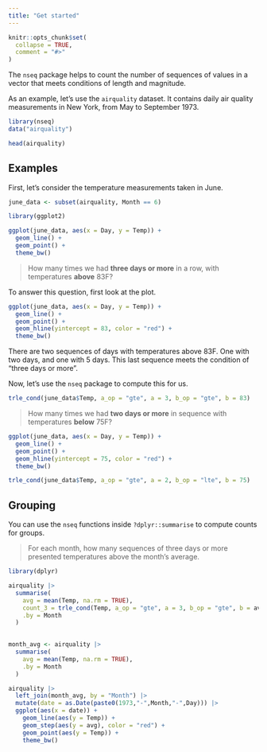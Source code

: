 ```yaml
---
title: "Get started"
---
```


```r
knitr::opts_chunk$set(
  collapse = TRUE,
  comment = "#>"
)
```

The `nseq` package helps to count the number of sequences of values in a vector that meets conditions of length and magnitude.

As an example, let's use the `airquality` dataset. It contains daily air quality measurements in New York, from May to September 1973.

```r
library(nseq)
data("airquality")

head(airquality)
```

## Examples

First, let's consider the temperature measurements taken in June.

```r
june_data <- subset(airquality, Month == 6)
```

```r
library(ggplot2)

ggplot(june_data, aes(x = Day, y = Temp)) +
  geom_line() +
  geom_point() +
  theme_bw()
```

> How many times we had **three days or more** in a row, with temperatures **above** 83F?

To answer this question, first look at the plot.

```r
ggplot(june_data, aes(x = Day, y = Temp)) +
  geom_line() +
  geom_point() +
  geom_hline(yintercept = 83, color = "red") +
  theme_bw()
```

There are two sequences of days with temperatures above 83F. One with two days, and one with 5 days. This last sequence meets the condition of "three days or more".

Now, let's use the `nseq` package to compute this for us.

```r
trle_cond(june_data$Temp, a_op = "gte", a = 3, b_op = "gte", b = 83)
```

> How many times we had **two days or more** in sequence with temperatures **below** 75F?

```r
ggplot(june_data, aes(x = Day, y = Temp)) +
  geom_line() +
  geom_point() +
  geom_hline(yintercept = 75, color = "red") +
  theme_bw()
```

```r
trle_cond(june_data$Temp, a_op = "gte", a = 2, b_op = "lte", b = 75)
```

## Grouping

You can use the `nseq` functions inside `?dplyr::summarise` to compute counts for groups.

> For each month, how many sequences of three days or more presented temperatures above the month's average.

```r
library(dplyr)

airquality |>
  summarise(
    avg = mean(Temp, na.rm = TRUE),
    count_3 = trle_cond(Temp, a_op = "gte", a = 3, b_op = "gte", b = avg), 
    .by = Month
  )
  
```

```r
month_avg <- airquality |>
  summarise(
    avg = mean(Temp, na.rm = TRUE),
    .by = Month
  )

airquality |>
  left_join(month_avg, by = "Month") |>
  mutate(date = as.Date(paste0(1973,"-",Month,"-",Day))) |> 
  ggplot(aes(x = date)) +
    geom_line(aes(y = Temp)) +
    geom_step(aes(y = avg), color = "red") +
    geom_point(aes(y = Temp)) +
    theme_bw()
```
